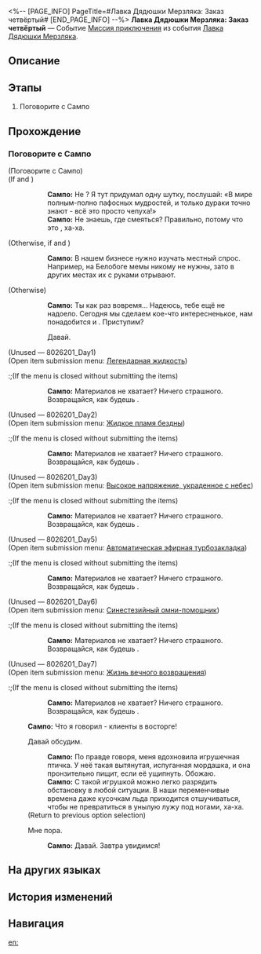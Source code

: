 <%-- [PAGE_INFO]
PageTitle=#Лавка Дядюшки Мерзляка: Заказ четвёртый#
[END_PAGE_INFO] --%>
{{Дополнить|Диалоги.}}
{{Миссия Инфобокс
|id              = 8026204
|Название        = 
|Изображение     = Миссия Лавка Дядюшки Мерзляка Заказ четвёртый.png
|Тип             = Миссия приключения
|Событие         = Лавка Дядюшки Мерзляка
|Глава           = 
|Условия         = Завершена [[Миссия приключения]] «[[Лавка Дядюшки Мерзляка: Заказ третий]]»
|Персонажи       = Первопроходец; Сампо
|СтартЛокация    = [[Ярило-VI]] — [[Административный район]]
|Мир             = Ярило-VI
|Предыдущая      = Лавка Дядюшки Мерзляка: Заказ третий
|Следующая       = Лавка Дядюшки Мерзляка: Заказ пятый
|Награды         = Кредиты*1 000
}}
'''Лавка Дядюшки Мерзляка: Заказ четвёртый''' — Событие [[Миссия приключения]] из события [[Лавка Дядюшки Мерзляка]].

==Описание==
{{Описание|<!--официальное описание из Перекрёстка судеб-->}}

==Этапы==
# Поговорите с Сампо

==Прохождение==
{{Дополнить}}
===Поговорите с Сампо===
{{Описание миссии|тип=Миссия приключения|локация=Административный район|Сампо собирается добавить новые сокровища на полки... Но для этого ему нужна ваша помощь.}}
{{Диалог Начало}}

;(Поговорите с Сампо)
;(If {{cx}}<!--SubMission Finish: 802620103--> and {{cx}}<!--SubMission not Finish: 802620201-->)
::'''Сампо:''' Не {{MC|ж=занята|м=занят}}? Я тут придумал одну шутку, послушай: «В мире полным-полно пафосных мудростей, и только дураки точно знают - всё это просто чепуха!»
::'''Сампо:''' Не знаешь, где смеяться? Правильно, потому что это {{Цвет|Ключевой|nobold=1|чепуха}}, ха-ха.
;(Otherwise, if {{cx}}<!--SubMission Finish: 802620203--> and {{cx}}<!--SubMission not Finish: 802620301-->)
::'''Сампо:''' В нашем бизнесе нужно изучать местный спрос. Например, на Белобоге мемы никому не нужны, зато в других местах их с руками отрывают.
;(Otherwise)
::'''Сампо:''' Ты как раз вовремя... Надеюсь, тебе ещё не надоело. Сегодня мы сделаем кое-что интересненькое, нам понадобится {{Цвет|Ключевой|nobold=1|ядро льда}} и {{Цвет|Ключевой|nobold=1|твёрдая вода}}. Приступим?
::{{Диалог|Стрелка}} Давай.
:;(Open item submission menu&colon; [[Mr. Cold Feet's Pop-Up Shop/Product Plan#Лёд, который никогда не смеётся|Лёд, который никогда не смеётся]])
:;(If the menu is closed without submitting the items)
::'''Сампо:''' Материалов не хватает? Ничего страшного. Возвращайся, как будешь {{MC|ж=готова|м=готов}}.

;(Unused &mdash; 8026201_Day1)
;(Open item submission menu&colon; [[Mr. Cold Feet's Pop-Up Shop/Product Plan#Легендарная жидкость|Легендарная жидкость]])
:;(If the menu is closed without submitting the items)
::'''Сампо:''' Материалов не хватает? Ничего страшного. Возвращайся, как будешь {{MC|ж=готова|м=готов}}.

;(Unused &mdash; 8026201_Day2)
;(Open item submission menu&colon; [[Mr. Cold Feet's Pop-Up Shop/Product Plan#Жидкое пламя бездны|Жидкое пламя бездны]])
:;(If the menu is closed without submitting the items)
::'''Сампо:''' Материалов не хватает? Ничего страшного. Возвращайся, как будешь {{MC|ж=готова|м=готов}}.

;(Unused &mdash; 8026201_Day3)
;(Open item submission menu&colon; [[Mr. Cold Feet's Pop-Up Shop/Product Plan#Высокое напряжение, украденное с небес|Высокое напряжение, украденное с небес]])
:;(If the menu is closed without submitting the items)
::'''Сампо:''' Материалов не хватает? Ничего страшного. Возвращайся, как будешь {{MC|ж=готова|м=готов}}.

;(Unused &mdash; 8026201_Day5)
;(Open item submission menu&colon; [[Mr. Cold Feet's Pop-Up Shop/Product Plan#Автоматическая эфирная турбозакладка|Автоматическая эфирная турбозакладка]])
:;(If the menu is closed without submitting the items)
::'''Сампо:''' Материалов не хватает? Ничего страшного. Возвращайся, как будешь {{MC|ж=готова|м=готов}}.

;(Unused &mdash; 8026201_Day6)
;(Open item submission menu&colon; [[Mr. Cold Feet's Pop-Up Shop/Product Plan#Синестезийный омни-помощник|Синестезийный омни-помощник]])
:;(If the menu is closed without submitting the items)
::'''Сампо:''' Материалов не хватает? Ничего страшного. Возвращайся, как будешь {{MC|ж=готова|м=готов}}.

;(Unused &mdash; 8026201_Day7)
;(Open item submission menu&colon; [[Mr. Cold Feet's Pop-Up Shop/Product Plan#Жизнь вечного возвращения|Жизнь вечного возвращения]])
:;(If the menu is closed without submitting the items)
::'''Сампо:''' Материалов не хватает? Ничего страшного. Возвращайся, как будешь {{MC|ж=готова|м=готов}}.
:'''Сампо:''' Что я говорил - клиенты в восторге!
:{{Диалог|Разговор}} Давай обсудим.
::'''Сампо:''' По правде говоря, меня вдохновила игрушечная птичка. У неё такая вытянутая, испуганная мордашка, и она пронзительно пищит, если её ущипнуть. Обожаю.
::'''Сампо:''' С такой игрушкой можно легко разрядить обстановку в любой ситуации. В наши переменчивые времена даже кусочкам льда приходится отшучиваться, чтобы не превратиться в унылую лужу под ногами, ха-ха.
:;(Return to previous option selection)
:{{Диалог|Выход}} Мне пора.
::'''Сампо:''' Давай. Завтра увидимся!
{{Диалог Конец}}

==На других языках==
{{На других языках
|en   = Mr. Cold Feet's Pop-Up Shop: Transaction 4
|zhs  = 寒腿叔叔的小店·第四单
|zht  = 寒腿叔叔的小店•第四單
|ja   = コールドフットマート・第4回
|ko   = 춥다리 아저씨의 가게·4차 주문
|es   = Tienda del Sr. Pies Fríos: Pedido 4
|fr   = Boutique de monsieur Patfroide - Transaction 4
|ru   = Лавка Дядюшки Мерзляка: Заказ четвёртый
|th   = ร้านคุณชายขาแข็ง: รายการที่ 4
|vi   = Tiệm Quý Ngài Chân Lạnh - Đơn Hàng 4
|de   = Herr Kaltfuß’ Laden: Transaktion 4
|id   = Toko Tuan Kaki Dingin: Transaksi 4
|pt   = Loja do Sr. Pé-Frio: Transação 4
}}

==История изменений==
{{История изменений|3.5}}

==Навигация==
{{Миссия приключения Навбокс|Глава }}

[[en:]]
